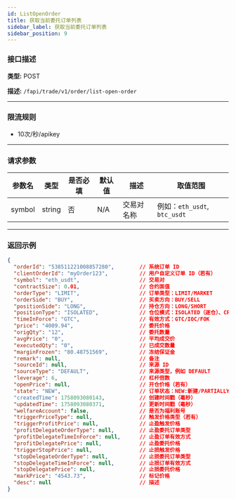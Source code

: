 ```yaml
---
id: ListOpenOrder
title: 获取当前委托订单列表
sidebar_label: 获取当前委托订单列表
sidebar_position: 9
---
```


### 接口描述

**类型:** POST

**描述:** `/fapi/trade/v1/order/list-open-order`


---

### 限流规则
- 10次/秒/apikey

---

### 请求参数

| 参数名 | 类型   | 是否必填 | 默认值 | 描述       | 取值范围                           |
|--------|--------|----------|--------|------------|------------------------------------|
| symbol | string | 否       | N/A    | 交易对名称 | 例如：`eth_usdt`, `btc_usdt` |

---

### 返回示例

```json
{
  "orderId": "538511221008857280",        // 系统订单 ID
  "clientOrderId": "myOrder123",          // 用户自定义订单 ID（若有）
  "symbol": "eth_usdt",                   // 交易对
  "contractSize": 0.01,                   // 合约面值
  "orderType": "LIMIT",                   // 订单类型：LIMIT/MARKET
  "orderSide": "BUY",                     // 买卖方向：BUY/SELL
  "positionSide": "LONG",                 // 持仓方向：LONG/SHORT
  "positionType": "ISOLATED",             // 仓位模式：ISOLATED（逐仓）、CROSSED（全仓）
  "timeInForce": "GTC",                   // 有效方式：GTC/IOC/FOK
  "price": "4009.94",                     // 委托价格
  "origQty": "12",                        // 委托数量
  "avgPrice": "0",                        // 平均成交价
  "executedQty": "0",                     // 已成交数量
  "marginFrozen": "80.48751569",          // 冻结保证金
  "remark": null,                         // 备注
  "sourceId": null,                       // 来源 ID
  "sourceType": "DEFAULT",                // 来源类型，例如 DEFAULT
  "leverage": 6,                          // 杠杆倍数
  "openPrice": null,                      // 开仓价格（若有）
  "state": "NEW",                         // 订单状态：NEW:新建/PARTIALLY_FILLED：未完全成交
  "createdTime": 1758093080143,           // 创建时间戳（毫秒）
  "updatedTime": 1758093080371,           // 更新时间戳（毫秒）
  "welfareAccount": false,                // 是否为福利账号
  "triggerPriceType": null,               // 触发价格类型（若有）
  "triggerProfitPrice": null,             // 止盈触发价格
  "profitDelegateOrderType": null,        // 止盈委托订单类型
  "profitDelegateTimeInForce": null,      // 止盈订单有效方式
  "profitDelegatePrice": null,            // 止盈委托价格
  "triggerStopPrice": null,               // 止损触发价格
  "stopDelegateOrderType": null,          // 止损委托订单类型
  "stopDelegateTimeInForce": null,        // 止损订单有效方式
  "stopDelegatePrice": null,              // 止损委托价格
  "markPrice": "4543.73",                 // 标记价格
  "desc": null                            // 描述
}
